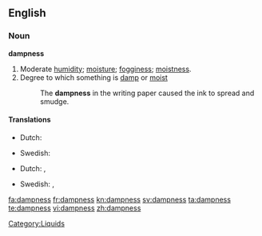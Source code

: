 ==English==

===Noun===
'''dampness'''

# Moderate [[humidity]]; [[moisture]]; [[fogginess]]; [[moistness]].
# Degree to which something is [[damp]] or [[moist]]
#: The '''dampness''' in the writing paper caused the ink to spread and smudge.

====Translations====
{{trans-top|moderate humidity}}
* Dutch: {{t+|nl|vochtigheid}}
{{trans-mid}}
* Swedish: {{t|sv|fuktighet|c}}
{{trans-bottom}}

{{trans-top|degree to which something is damp}}
* Dutch: {{t+|nl|vochtigheid}}, {{t|nl|vochtigheidsgraad}}
{{trans-mid}}
* Swedish: {{t|sv|fuktighet|c}},  {{t|sv|fuktighetsgrad|c}}
{{trans-bottom}}

[[Category:Liquids]]

[[fa:dampness]]
[[fr:dampness]]
[[kn:dampness]]
[[sv:dampness]]
[[ta:dampness]]
[[te:dampness]]
[[vi:dampness]]
[[zh:dampness]]